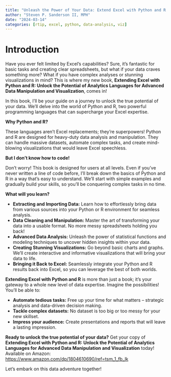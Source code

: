 ```yaml
---
title: "Unleash the Power of Your Data: Extend Excel with Python and R!"
author: "Steven P. Sanderson II, MPH"
date: "2024-03-14"
categories: [rtip, excel, python, data-analysis, viz]
---
```


# Introduction

Have you ever felt limited by Excel's capabilities? Sure, it's fantastic for basic tasks and creating clear spreadsheets, but what if your data craves something more? What if you have complex analyses or stunning visualizations in mind? This is where my new book, **Extending Excel with Python and R: Unlock the Potential of Analytics Languages for Advanced Data Manipulation and Visualization**, comes in!

In this book, I'll be your guide on a journey to unlock the true potential of your data. We'll delve into the world of Python and R, two powerful programming languages that can supercharge your Excel expertise.

**Why Python and R?**

These languages aren't Excel replacements; they're superpowers! Python and R are designed for heavy-duty data analysis and manipulation. They can handle massive datasets, automate complex tasks, and create mind-blowing visualizations that would leave Excel speechless.

**But I don't know how to code!**

Don't worry! This book is designed for users at all levels. Even if you've never written a line of code before, I'll break down the basics of Python and R in a way that's easy to understand. We'll start with simple examples and gradually build your skills, so you'll be conquering complex tasks in no time.

**What will you learn?**

-   **Extracting and Importing Data:** Learn how to effortlessly bring data from various sources into your Python or R environment for seamless analysis.
-   **Data Cleaning and Manipulation:** Master the art of transforming your data into a usable format. No more messy spreadsheets holding you back!
-   **Advanced Data Analysis:** Unleash the power of statistical functions and modeling techniques to uncover hidden insights within your data.
-   **Creating Stunning Visualizations:** Go beyond basic charts and graphs. We'll create interactive and informative visualizations that will bring your data to life.
-   **Bringing it Back to Excel:** Seamlessly integrate your Python and R results back into Excel, so you can leverage the best of both worlds.

**Extending Excel with Python and R** is more than just a book; it's your gateway to a whole new level of data expertise. Imagine the possibilities! You'll be able to:

-   **Automate tedious tasks:** Free up your time for what matters – strategic analysis and data-driven decision making.
-   **Tackle complex datasets:** No dataset is too big or too messy for your new skillset.
-   **Impress your audience:** Create presentations and reports that will leave a lasting impression.

**Ready to unlock the true potential of your data?** Get your copy of **Extending Excel with Python and R: Unlock the Potential of Analytics Languages for Advanced Data Manipulation and Visualization** today! Available on Amazon: <https://www.amazon.com/dp/1804610690/ref=tsm_1_fb_lk>

Let's embark on this data adventure together!
